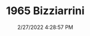 ---
width: 1333
height: 2000
title: 1965 Bizziarrini
description: An A3/C owned by Bruce Meyer
date: 2/27/2022 4:28:57 PM
cameraMake: Sony
cameraModel: ILCE-7M3
lens: FE 35mm F1.4 GM
settingsfStop: f/1.4
settingsISO: ISO 100
settingsShutter: 1/50
settingsFocalLength: 35 mm
---